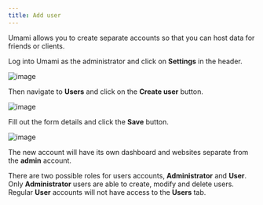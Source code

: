 ```yaml
---
title: Add user
---
```


Umami allows you to create separate accounts so that you can host data for friends or clients.

Log into Umami as the administrator and click on **Settings** in the header.

![image](/images/docs/v2/navbar-settings.png)

Then navigate to **Users** and click on the **Create user** button.

![image](/images/docs/v2/user-create.png)

Fill out the form details and click the **Save** button.

![image](/images/docs/v2/user-create-form.png)

The new account will have its own dashboard and websites separate from the **admin** account.

There are two possible roles for users accounts, **Administrator** and **User**.
Only **Administrator** users are able to create, modify and delete users. Regular **User** accounts will not have access
to the **Users** tab.
